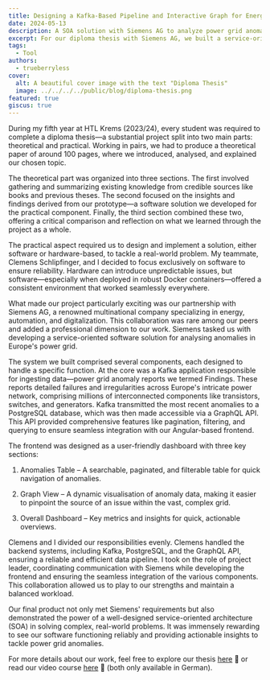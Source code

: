 ```yaml
---
title: Designing a Kafka-Based Pipeline and Interactive Graph for Energy Anomaly Detection
date: 2024-05-13
description: A SOA solution with Siemens AG to analyze power grid anomalies, featuring a Kafka pipeline, PostgreSQL, GraphQL API, and an Angular dashboard for visualisation.
excerpt: For our diploma thesis with Siemens AG, we built a service-oriented solution to detect power grid anomalies — featuring a Kafka pipeline, PostgreSQL, GraphQL API, and an Angular dashboard with tables and an interactive graph for real-time visualisation.
tags:
  - Tool
authors:
  - trueberryless
cover:
  alt: A beautiful cover image with the text "Diploma Thesis"
  image: ../../../../public/blog/diploma-thesis.png
featured: true
giscus: true
---
```


During my fifth year at HTL Krems (2023/24), every student was required to complete a diploma thesis—a substantial project split into two main parts: theoretical and practical. Working in pairs, we had to produce a theoretical paper of around 100 pages, where we introduced, analysed, and explained our chosen topic.

The theoretical part was organized into three sections. The first involved gathering and summarizing existing knowledge from credible sources like books and previous theses. The second focused on the insights and findings derived from our prototype—a software solution we developed for the practical component. Finally, the third section combined these two, offering a critical comparison and reflection on what we learned through the project as a whole.

The practical aspect required us to design and implement a solution, either software or hardware-based, to tackle a real-world problem. My teammate, Clemens Schlipfinger, and I decided to focus exclusively on software to ensure reliability. Hardware can introduce unpredictable issues, but software—especially when deployed in robust Docker containers—offered a consistent environment that worked seamlessly everywhere.

What made our project particularly exciting was our partnership with Siemens AG, a renowned multinational company specializing in energy, automation, and digitalization. This collaboration was rare among our peers and added a professional dimension to our work. Siemens tasked us with developing a service-oriented software solution for analysing anomalies in Europe's power grid.

The system we built comprised several components, each designed to handle a specific function. At the core was a Kafka application responsible for ingesting data—power grid anomaly reports we termed Findings. These reports detailed failures and irregularities across Europe's intricate power network, comprising millions of interconnected components like transistors, switches, and generators. Kafka transmitted the most recent anomalies to a PostgreSQL database, which was then made accessible via a GraphQL API. This API provided comprehensive features like pagination, filtering, and querying to ensure seamless integration with our Angular-based frontend.

The frontend was designed as a user-friendly dashboard with three key sections:

1. Anomalies Table – A searchable, paginated, and filterable table for quick navigation of anomalies.

2. Graph View – A dynamic visualisation of anomaly data, making it easier to pinpoint the source of an issue within the vast, complex grid.

3. Overall Dashboard – Key metrics and insights for quick, actionable overviews.

Clemens and I divided our responsibilities evenly. Clemens handled the backend systems, including Kafka, PostgreSQL, and the GraphQL API, ensuring a reliable and efficient data pipeline. I took on the role of project leader, coordinating communication with Siemens while developing the frontend and ensuring the seamless integration of the various components. This collaboration allowed us to play to our strengths and maintain a balanced workload.

Our final product not only met Siemens' requirements but also demonstrated the power of a well-designed service-oriented architecture (SOA) in solving complex, real-world problems. It was immensely rewarding to see our software functioning reliably and providing actionable insights to tackle power grid anomalies.

For more details about our work, feel free to explore our thesis [here](https://trueberryless.org/thesis.pdf) 📜 or read our video course [here](https://videos.trueberryless.org/videos/thesis/) 🎥 (both only available in German).
